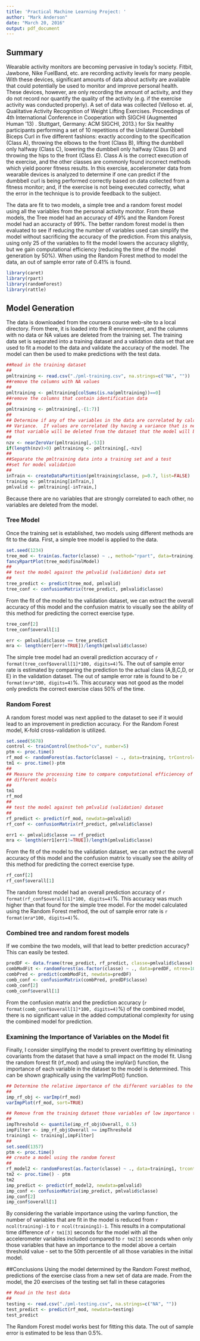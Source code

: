 ```yaml
---
title: 'Practical Machine Learning Project: '
author: "Mark Anderson"
date: "March 20, 2016"
output: pdf_document
---
```


## Summary

Wearable activity monitors are becoming pervasive in today's society.  Fitbit, Jawbone, Nike FuelBand, etc. are recording activity levels for many people.  With these devices, significant amounts of data about activity are available that could potentially be used to monitor and improve personal health.  These devices, however, are only recording the amount of activity, and they do not record nor quantify the quality of the activity (e.g. if the exercise activity was conducted properly).  A set of data was collected (Velloso et. al,  Qualitative Activity Recognition of Weight Lifting Exercises. Proceedings of 4th International Conference in Cooperation with SIGCHI (Augmented Human '13) . Stuttgart, Germany: ACM SIGCHI, 2013.) for Six healthy participants performing a set of 10 repetitions of the Unilateral Dumbbell Biceps Curl in five different fashions: exactly according to the specification (Class A), throwing the elbows to the front (Class B), lifting the dumbbell only halfway (Class C), lowering the dumbbell only halfway (Class D) and throwing the hips to the front (Class E).  Class A is the correct execution of the exercise, and the other classes are commonly found incorrect methods which yield poorer fitness results.  In this exercise, accelerometer data from wearable devices is analyzed to determine if one can predict if the dumbbell curl is being performed correctly based on data collected from a fitness monitor; and, if the exercise is not being executed correctly, what the error in the technique is to provide feedback to the subject.

The data are fit to two models, a simple tree and a random forest model using all the variables from the personal activity monitor.  From these models, the Tree model had an accuracy of 49% and the Random Forest model had an accuracty of 99%. The better random forest model is then evaluated to see if reducing the number of variables used can simplify the model without sacrificing the accuracy of the prediction.  From this analysis, using only 25 of the variables to fit the model lowers the accuracy slightly, but we gain computational efficiency (reducing the time of the model generation by 50%).  When using the Random Forest method to model the data, an out of sample error rate of 0.41% is found. 


```r
library(caret)
library(rpart)
library(randomForest)
library(rattle)
```

## Model Generation

The data is downloaded from the coursera course web-site to a local directory. From there, it is loaded into the R environment, and the columns with no data or NA values are deleted from the training set.  The training data set is separated into a training dataset and a validation data set that are used to fit a model to the data and validate the accuracy of the model.  The model can then be used to make predictions with the test data.

```r
##Read in the training dataset
##
pmltraining <- read.csv("./pml-training.csv", na.strings=c("NA", ""))
##remove the columns with NA values
##
pmltraining <- pmltraining[colSums(is.na(pmltraining))==0]
##remove the columns that contain identification data
##
pmltraining <- pmltraining[,-(1:7)]
##
## Determine if any of the variables in the data are correlated by calculating the near Zero 
## Variance.  If values are correlated (by having a variance that is near zero), 
## that variable will be deleted from the dataset that the model will be calculated from.
##
nzv <- nearZeroVar(pmltraining[,-53])
if(length(nzv)>0) pmltraining <- pmltraining[,-nzv]
##
##Separate the pmltraining data into a training set and a test
##set for model validation
##
inTrain <- createDataPartition(pmltraining$classe, p=0.7, list=FALSE)
training <- pmltraining[inTrain,]
pmlvalid <- pmltraining[-inTrain,]
```

Because there are no variables that are strongly correlated to each other, no variables are deleted from the model.

### Tree Model

Once the training set is established, two models using different methods are fit to the data.  First, a simple tree model is applied to the data.

```r
set.seed(1234)
tree_mod <- train(as.factor(classe) ~ ., method="rpart", data=training)
fancyRpartPlot(tree_mod$finalModel)
##
## test the model against the pmlvalid (validation) data set
##
tree_predict <- predict(tree_mod, pmlvalid)
tree_conf <- confusionMatrix(tree_predict, pmlvalid$classe)
```
From the fit of the model to the validation dataset, we can extract the overall accuracy of this model and the confusion matrix to visually see the ability of this method for predicting the correct exercise type.
```r
tree_conf[2]
tree_conf$overall[1]
```

 
```r
err <- pmlvalid$classe == tree_predict
mra <- length(err[err!=TRUE])/length(pmlvalid$classe)
```
The simple tree model had an overall prediction accuracy of `r format(tree_conf$overall[1]*100, digits=4)`%.  The out of sample error rate is estimated by comparing the prediction to the actual class (A,B,C,D, or E) in the validation dataset.  The out of sample error rate is found to be `r format(mra*100, digits=4)`%.  This accuracy was not good as the model only predicts the correct exercise class 50% of the time.

### Random Forest

 A random forest model was next applied to the dataset to see if it would lead to an improvement in prediction accuracy.  For the Random Forest model, K-fold cross-validation is utilized.
 
```r
set.seed(5678)
control <- trainControl(method="cv", number=5)
ptm <- proc.time()
rf_mod <- randomForest(as.factor(classe) ~ ., data=training, trControl=control, ntree=1000)
tm1 <- proc.time()-ptm
## 
## Measure the processing time to compare computational efficiencey of
## different models
##
tm1
rf_mod
## 
## test the model against teh pmlvalid (validation) dataset
##
rf_predict <- predict(rf_mod, newdata=pmlvalid)
rf_conf <- confusionMatrix(rf_predict, pmlvalid$classe)
```
```r
err1 <- pmlvalid$classe == rf_predict
mra <- length(err1[err1!=TRUE])/length(pmlvalid$classe)
```
From the fit of the model to the validation dataset, we can extract the overall accuracy of this model and the confusion matrix to visually see the ability of this method for predicting the correct exercise type.
```r
rf_conf[2]
rf_conf$overall[1]
```

The random forest model had an overall prediction accuracy of `r format(rf_conf$overall[1]*100, digits=4)`%.  This accuracy was much higher than that found for the simple tree model.  For the model calculated using the Random Forest method, the out of sample error rate is `r format(mra*100, digits=4)`%.

### Combined tree and random forest models

If we combine the two models, will that lead to better prediction accuracy?  This can easily be tested.
```r
predDF <- data.frame(tree_predict, rf_predict, classe=pmlvalid$classe)
combModFit <- randomForest(as.factor(classe) ~ ., data=predDF, ntree=1000)
combPred <- predict(combModFit, newdata=predDF)
comb_conf <- confusionMatrix(combPred, predDF$classe)
comb_conf[2]
comb_conf$overall[1]
```
From the confusion matrix and the prediction accuracy (`r format(comb_conf$overall[1]*100, digits=4)`%) of the combined model, there is no significant value in the added computational complexity for using the combined model for prediction.

### Examining the Importance of Variables on the Model fit

Finally, I consider simplifying the model to prevent overfitting by eliminating covariants from the dataset that have a small impact on the model fit. Uisng the random forest fit (rf_mod) and using the impVar() function, the importance of each variable in the dataset to the model is determined.  This can be shown graphically using the varImpPlot() function.
```r
## Determine the relative importance of the different variables to the model
##
imp_rf_obj <- varImp(rf_mod)
varImpPlot(rf_mod, sort=TRUE)
```
```r
## Remove from the training dataset those variables of low importance to the model generation
##
impThreshold <- quantile(imp_rf_obj$Overall, 0.5)
impFilter <- imp_rf_obj$Overall >= impThreshold
training1 <- training[,impFilter]
##
set.seed(1357)
ptm <- proc.time()
## create a model using the random forest 
##
rf_model2 <- randomForest(as.factor(classe) ~ ., data=training1, trcontrol=control, ntree=1000)
tm2 <- proc.time() - ptm
tm2
imp_predict <- predict(rf_model2, newdata=pmlvalid)
imp_conf <- confusionMatrix(imp_predict, pmlvalid$classe)
imp_conf[2]
imp_conf$overall[1]
```
By considering the variable importance using the varImp function, the number of variables that are fit in the model is reduced from `r ncol(training)-1` to `r ncol(training1)-1`.  This results in a computational time difference of `r tm1[3]` seconds for the model with all the accelerometer variables included compared to `r tm2[3]` seconds when only those variables that have an importance to the model above a certain threshold value - set to the 50th percentile of all those variables in the initial model.

##Conclusions
Using the model determined by the Random Forest method, predictions of the exercise class from a new set of data are made.  From the model, the 20 exercises of the testing set fall in these catagories

```r
## Read in the test data
##
testing <- read.csv("./pml-testing.csv", na.strings=c("NA", ""))
test_predict <- predict(rf_mod, newdata=testing)
test_predict
```
The Random Forest model works best for fitting this data.  The out of sample error is estimated to be less than 0.5%.